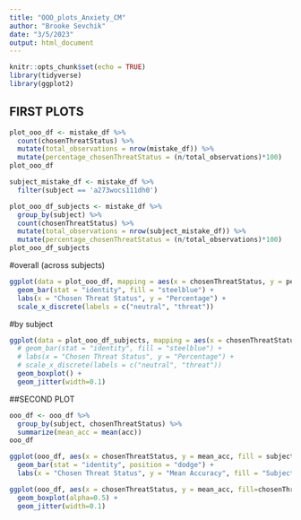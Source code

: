 ```yaml
---
title: "OOO_plots_Anxiety_CM"
author: "Brooke Sevchik"
date: "3/5/2023"
output: html_document
---
```


```r
knitr::opts_chunk$set(echo = TRUE)
library(tidyverse)
library(ggplot2)
```


## FIRST PLOTS

```r
plot_ooo_df <- mistake_df %>%
  count(chosenThreatStatus) %>%
  mutate(total_observations = nrow(mistake_df)) %>%
  mutate(percentage_chosenThreatStatus = (n/total_observations)*100)
plot_ooo_df
```

```r
subject_mistake_df <- mistake_df %>%
  filter(subject == 'a273wocs111dh0')

plot_ooo_df_subjects <- mistake_df %>%
  group_by(subject) %>% 
  count(chosenThreatStatus) %>%
  mutate(total_observations = nrow(subject_mistake_df)) %>%
  mutate(percentage_chosenThreatStatus = (n/total_observations)*100)
plot_ooo_df_subjects
```

#overall (across subjects)

```r
ggplot(data = plot_ooo_df, mapping = aes(x = chosenThreatStatus, y = percentage_chosenThreatStatus)) +
  geom_bar(stat = "identity", fill = "steelblue") +
  labs(x = "Chosen Threat Status", y = "Percentage") +
  scale_x_discrete(labels = c("neutral", "threat")) 
```

#by subject

```r
ggplot(data = plot_ooo_df_subjects, mapping = aes(x = chosenThreatStatus, y = percentage_chosenThreatStatus)) +
  # geom_bar(stat = "identity", fill = "steelblue") +
  # labs(x = "Chosen Threat Status", y = "Percentage") +
  # scale_x_discrete(labels = c("neutral", "threat")) 
  geom_boxplot() +
  geom_jitter(width=0.1)
```



##SECOND PLOT

```r

ooo_df <- ooo_df %>%
  group_by(subject, chosenThreatStatus) %>%
  summarize(mean_acc = mean(acc))
ooo_df
```


```r
ggplot(ooo_df, aes(x = chosenThreatStatus, y = mean_acc, fill = subject)) +
  geom_bar(stat = "identity", position = "dodge") +
  labs(x = "Chosen Threat Status", y = "Mean Accuracy", fill = "Subject")
```

```r
ggplot(ooo_df, aes(x = chosenThreatStatus, y = mean_acc, fill=chosenThreatStatus)) +
  geom_boxplot(alpha=0.5) +
  geom_jitter(width=0.1)
```